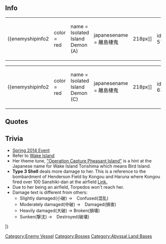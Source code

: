==Info==
{|
|-
| valign="top" |
{{enemyshipinfo2
|color = red
|name = Isolated Island Demon (A)
|japanesename = 離島棲鬼
|image = [[File:574.png|218px]]
|id = 574
|class = Abyssal
|type = Installation
|hp = 450
|firepower = 150
|armor = 150
|torpedo = 0
|evasion = 10
|AA = 100
|aircraft = 360
|ASW = 0
|LOS = 80
|luck = 50
|time = unbuildable
|speed = N/A
|range = Medium
|slot = 4
|slot1=[[List of equipment used by the enemy|Abyssal Fighter Mk.III]]
|slot2=[[List of equipment used by the enemy|Abyssal Dive Bomber Mk.II]]
|slot3=[[List of equipment used by the enemy|Abyssal Torpedo Bomber Mk.III]]
|slot4=[[List of equipment used by the enemy|Abyssal Torpedo Bomber Mk.III]]
|space1=90
|space2=90
|space3=90
|space4=90}}
| style="width:50px;" |
| valign="top" |
{{enemyshipinfo2
|color = red
|name = Isolated Island Demon (B)
|japanesename = 離島棲鬼
|image = [[File:574.png|218px]]
|id = 634
|class = Abyssal
|type = Installation
|hp = ?
|firepower = ?
|armor = ?
|torpedo = ?
|evasion = ?
|AA = ?
|aircraft = ?
|ASW = ?
|LOS = ?
|luck = ?
|time = unbuildable
|speed = N/A
|range = Medium
|slot = ?
|slot1=?
|slot2=?
|slot3=?
|slot4=?
|space1=?
|space2=?
|space3=?
|space4=?}}
|}
{|
| valign="top" |
{{enemyshipinfo2
|color = red
|name = Isolated Island Demon (C)
|japanesename = 離島棲鬼
|image = [[File:574.png|218px]]
|id = 635
|class = Abyssal
|type = Installation
|hp = ?
|firepower = ?
|armor = ?
|torpedo = ?
|evasion = ?
|AA = ?
|aircraft = ?
|ASW = ?
|LOS = ?
|luck = ?
|time = unbuildable
|speed = N/A
|range = Medium
|slot = ?
|slot1=?
|slot2=?
|slot3=?
|slot4=?
|space1=?
|space2=?
|space3=?
|space4=?}}
| style="width:50px;" |
| valign="top" |
{{enemyshipinfo2
|color = red
|name = Isolated Island Demon (D)
|japanesename = 離島棲鬼
|image = [[File:574.png|218px]]
|id = 636
|class = Abyssal
|type = Installation
|hp = ?
|firepower = ?
|armor = ?
|torpedo = ?
|evasion = ?
|AA = ?
|aircraft = ?
|ASW = ?
|LOS = ?
|luck = ?
|time = unbuildable
|speed = N/A
|range = Medium
|slot = ?
|slot1=?
|slot2=?
|slot3=?
|slot4=?
|space1=?
|space2=?
|space3=?
|space4=?}}
|}

==Quotes==


{{Abyssquote
| 開幕前=ココマデ……クルトワ…ネ…………イイ…デショウ……
| EN1=So... you've come... this far... very... well...
| Note1=
| 砲撃=コリナイコタチ…
| EN0=Obstinate girls...
| Note0=
| 被弾=None
| EN2=
| Note2=
| 昼戦終了時=シズカナ…シズカナジダイデ…キット…
| EN3=I'll definitely... in peaceful... peaceful times...
| Note3=
|Clip1 = {{Audio|file=Isolated_Island_Oni_Intro.ogg}}
|Clip0 = {{Audio|file=Isolated_Island_Oni_Attack.ogg}}
|Clip3 = {{Audio|file=Isolated_Island_Oni_Destroyed.ogg}}}}
==Trivia==
* [[Spring 2014 Event]]
* Refer to [http://en.wikipedia.org/wiki/Battle_of_Wake_Island Wake Island]
* Her theme tune, [https://www.youtube.com/watch?v=8gt2rY8cYcE "Operation Capture Pheasant Island"] is a hint at the Japanese name for Wake Island Torishima which means Bird Island.
*'''Type 3 Shell''' deals more damage to her. This is a reference to the bombardment of Henderson Field by Kongou and Haruna where Kongou fired over 100 Sanshiki-dan at the airfield [http://www.combinedfleet.com/kongo.htm Link.]
*Due to her being an airfield, Torpedos won't reach her.
*Damage text is different from others:
**Slightly damaged(小破) →　Confused(混乱)
**Moderately damaged(中破) →　Damaged(損害)
**Heavily damaged(大破) → Broken(損壊)
**Sunken(撃沈) →　Destroyed(破壊)

{{Enemyshiplist}}
|}
[[Category:Enemy Vessel]]
[[Category:Bosses]]
[[Category:Abyssal Land Bases]]